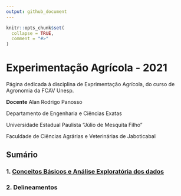 ```yaml
---
output: github_document
---
```


<!-- README.md is generated from README.Rmd. Please edit that file -->

```r
knitr::opts_chunk$set(
  collapse = TRUE,
  comment = "#>"
)
```

# Experimentação Agrícola - 2021

<!-- badges: start -->
<!-- badges: end -->

Página dedicada à disciplina de Exprimentação Agrícola, do curso de Agronomia da FCAV Unesp.

**Docente** Alan Rodrigo Panosso

Departamento de Engenharia e Ciências Exatas

Universidade Estadual Paulista "Júlio de Mesquita Filho"

Faculdade de Ciências Agrárias e Veterinárias de Jaboticabal


## Sumário

### 1. [Conceitos Básicos e Análise Exploratória dos dados](https://arpanosso.github.io/experimentacao-agricola-unesp-fcav/Docs/cap01.html)


### 2. Delineamentos

